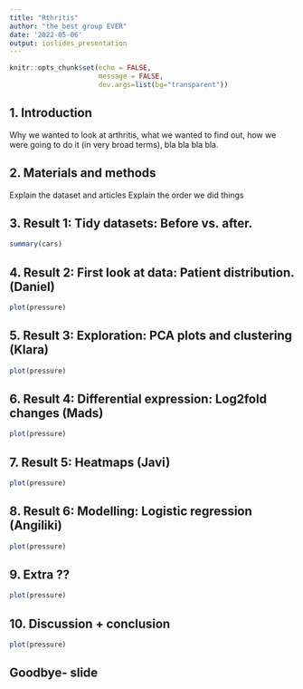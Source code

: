 ```yaml
---
title: "Rthritis"
author: "the best group EVER"
date: '2022-05-06'
output: ioslides_presentation
---
```


```r
knitr::opts_chunk$set(echo = FALSE,
                      message = FALSE, 
                      dev.args=list(bg="transparent"))
```

## 1. Introduction

Why we wanted to look at arthritis, what we wanted to find out, how we were going to do it (in very broad terms), bla bla bla bla.

## 2. Materials and methods

Explain the dataset and articles
Explain the order we did things

## 3. Result 1: Tidy datasets: Before vs. after.

```r
summary(cars)
```

## 4. Result 2: First look at data: Patient distribution. (Daniel)

```r
plot(pressure)
```

## 5. Result 3: Exploration: PCA plots and clustering (Klara)

```r
plot(pressure)
```
  
## 6. Result 4: Differential expression: Log2fold changes (Mads)

```r
plot(pressure)
```

## 7. Result 5: Heatmaps (Javi)

```r
plot(pressure)
```

## 8. Result 6: Modelling: Logistic regression (Angiliki)

```r
plot(pressure)
```

## 9. Extra ??

```r
plot(pressure)
```

## 10. Discussion + conclusion

```r
plot(pressure)
```

## Goodbye- slide



